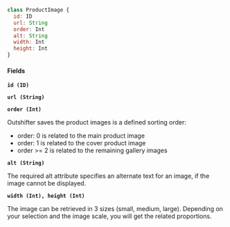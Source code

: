 ```javascript
class ProductImage {
  id: ID
  url: String
  order: Int
  alt: String
  width: Int
  height: Int
}
```

#### Fields

**`id (ID)`**

**`url (String)`**

**`order (Int)`**

Outshifter saves the product images is a defined sorting order:

- order: 0 is related to the main product image
- order: 1 is related to the cover product image
- order >= 2 is related to the remaining gallery images

**`alt (String)`**

The required alt attribute specifies an alternate text for an image, if the image cannot be displayed.

**`width (Int), height (Int)`**

The image can be retrieved in 3 sizes (small, medium, large). Depending on your selection and the image scale, you will get the related proportions.